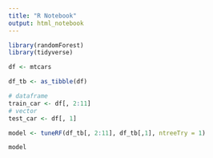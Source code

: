 ```yaml
---
title: "R Notebook"
output: html_notebook
---
```

```r
library(randomForest)
library(tidyverse)
```

```r
df <- mtcars
```

```r
df_tb <- as_tibble(df)
```

```r
# dataframe
train_car <- df[, 2:11]
# vector
test_car <- df[, 1]
```

```r
model <- tuneRF(df_tb[, 2:11], df_tb[,1], ntreeTry = 1)
```

```r
model
```

